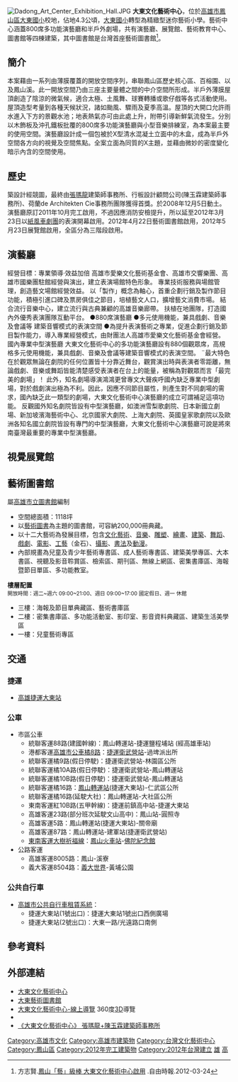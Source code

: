 {{Inappropriate tone|time=2021-06-06T21:26:07+00:00}}
{{Infobox building
|name                = 大東文化藝術中心
|native_name         = Dadong Arts Center
|image               = Dadong Art Center Large Performance Hall.JPG
|opening             = 2012年
|location            = [[高雄市|高雄市]][[鳳山區|鳳山區]]
|building_type       = [[藝術中心|藝術中心]]、[[文化中心|文化中心]]
|start_date          = 2008年9月
|completion_date     = 2012年3月
|cost                = 
|roof                = 
|top_floor           = 
|architectural       = 
|observatory         = 
|floor_count         = 
|floor_area          = 36,470 m<sup>2</sup>
|elevator_count      = 
|architect           = MAYU architects, de Architekten Cie
|structural_engineer = Arup, Tien-Hun Engineering Consultant Inc.
|main_contractor     = 
|management          = 
|owner               = [[高雄市政府|高雄市政府]]
|website             = {{URL|http://dadongcenter.khcc.gov.tw/}}
|references          = 
}}
{{Infobox library
| library_name       = 大東藝術圖書館
| library_logo       = 
| image              = Dadong Art Center Art Library.JPG
| caption            = 
| location           = {{ROC}}[[高雄市|高雄市]][[鳳山區|鳳山區]]光遠路161號
| type               = [[公共圖書館|公共圖書館]]
| num_branches       = 
| num_employees      = 
| established        = 
| items_collected    = 
| collection_size    = 
| legal_deposit      = 
| req_to_access      = 
| budget             = 
| director           = 
| website            = [http://dadongcenter.khcc.gov.tw/ 大東藝術圖書館]
}}
{{Infobox Modern Building
|image             = 大東文化藝術中心.png
|caption           = 大東文化藝術中心標誌
|name              = 大東文化藝術中心<br>Dadong Arts Center
|location_country  = {{TWN}}
|location_town     = [[高雄市|高雄市]][[鳳山區|鳳山區]]光遠路161號
|type       = [[藝術中心|藝術中心]]、[[文化中心|文化中心]]
|architect         = [[de_Architekten_Cie|de Architekten Cie]]<br>[[張瑪龍|張瑪龍]]建築師事務所 <br>[[陳玉霖建築師事務所|陳玉霖建築師事務所]]
|construction_start_date= 2008年12月5日
|completion_date   = 2012年3月23日
|cost              = 15億元
}}
[[File:Dadong_Art_Center_Exhibition_Hall.JPG|thumb]]
'''大東文化藝術中心'''，位於[[高雄市|高雄市]][[鳳山區|鳳山區]][[大東國小|大東國小]]校地，佔地4.3公頃，[[大東國小|大東國小]]轉型為精緻型迷你藝術小學。藝術中心涵蓋800席多功能演藝廳和半戶外劇場，共有演藝廳、展覽館、藝術教育中心、圖書館等四棟建築，其中圖書館是台灣首座藝術圖書館<ref>方志賢.[http://news.ltn.com.tw/news/local/paper/570740 鳳山「藝」級棒 大東文化藝術中心啟用] {{Wayback|url=http://news.ltn.com.tw/news/local/paper/570740 |date=20151123134736 }}.自由時報.2012-03-24</ref>。

== 簡介 ==
本案藉由一系列由薄膜覆蓋的開放空間序列，串聯鳳山區歷史核心區、百榕園、以及鳳山溪。此一開放空間乃由三座主要量體之間的中介空間所形成。半戶外薄膜屋頂創造了陰涼的微氣候，適合太極、土風舞、球賽轉播或歌仔戲等各式活動使用。屋頂造型考量到各種天候狀況，諸如颱風、驟雨及夏季高溫。屋頂的大開口允許雨水進入下方的景觀水池；地表熱氣亦可由此處上升，附帶引導新鮮氣流發生。分別以木飾板及沖孔鐵板批覆的800席多功能演藝廳與小型音樂排練室，為本案最主要的使用空間。演藝廳設計成一個包被於X型清水混凝土立面中的木盒，成為半戶外空間各方向的視覺及空間焦點。全案立面為同質的X主題，並藉由微妙的密度變化暗示內含的空間使用。

== 歷史 ==
築設計經競圖，最終由[[張瑪龍|張瑪龍]]建築師事務所、行板設計顧問公司(陳玉霖建築師事務所)、荷蘭de Architekten Cie事務所團隊獲得首獎。於2008年12月5日動土。演藝廳原訂2011年10月完工啟用，不過因應消防安檢提升，所以延至2012年3月23日以[[紙風車劇團|紙風車劇團]]的表演開幕啟用。2012年4月22日藝術圖書館啟用，2012年5月23日展覽館啟用，全區分為三階段啟用。

== 演藝廳 ==
經營目標：專業領導‧效益加倍
高雄市愛樂文化藝術基金會、高雄市交響樂團、高雄市國樂團駐館經營與演出，建立表演場館特色形象。
專業技術服務與場館管理，創造藝文場館經營效益。
以「製作」概念為軸心，首重企劃行銷及製作節目功能，積極引進口碑及票房俱佳之節目，培植藝文人口，擴增藝文消費市場。
結合流行音樂中心，建立流行與古典兼顧的高雄音樂廊帶。
扶植在地團隊，打造國內外優秀表演團隊互動平台。
●880席演藝廳
●多元使用機能，兼具戲劇、音樂及會議等
建築音響模式的表演空間
●為提升表演藝術之專業，促進企劃行銷及節目製作能力，導入專業經營模式，由財團法人高雄市愛樂文化藝術基金會經營。
國內專業中型演藝廳
大東文化藝術中心的多功能演藝廳設有880個觀眾席，高規格多元使用機能，兼具戲劇、音樂及會議等建築音響模式的表演空間。
¨最大特色在於觀眾無論在劇院的任何位置皆十分靠近舞台，觀賞演出時與表演者零距離，無論戲劇、音樂或舞蹈皆能清楚感受表演者在台上的能量，被稱為對觀眾而言「最完美的劇場」！
此外，知名劇場導演鴻鴻更曾專文大聲疾呼國內缺乏專業中型劇場，對於戲劇演出極為不利。因此，因應不同節目屬性，則產生對不同劇場的需求，國內缺乏此一類型的劇場，大東文化藝術中心演藝廳的成立可謂補足這項功能。
反觀國外知名劇院皆設有中型演藝廳，如澳洲雪梨歌劇院、日本新國立劇場、新加坡濱海藝術中心、北京國家大劇院、上海大劇院、英國皇家歌劇院以及歐洲各知名國立劇院皆設有專門的中型演藝廳，大東文化藝術中心演藝廳可說是將來南臺灣最重要的專業中型演藝廳。

== 視覺展覽館 ==
== 藝術圖書館 ==
屬[[高雄市立圖書館|高雄市立圖書館]]編制
* 空間總面積：1118坪
* 以[[藝術圖書|藝術圖書]]為主題的圖書館，可容納200,000冊典藏。
* 以十二大藝術為發展目標，包含[[文化藝術|文化藝術]]、[[音樂|音樂]]、[[雕塑|雕塑]]、[[繪畫|繪畫]]、[[建築|建築]]、[[舞蹈|舞蹈]]、[[戲劇|戲劇]]、[[電影|電影]]、[[工藝|工藝]]（金石）、[[攝影|攝影]]、[[書法|書法]]及[[動漫|動漫]]。
* 內部規畫為兒童及青少年藝術專書區、成人藝術專書區、建築美學專區、大本書區、視聽及影音聆賞區、檢索區、期刊區、無線上網區、密集書庫區、海報暨節目單區、多功能教室。
'''樓層配置'''<br />
<small>開放時間：週二~週六 09:00~21:00、週日 09:00~17:00 國定假日、週一 休館</small>
* 三樓：海報及節目單典藏區、藝術書庫區
* 二樓：密集書庫區、多功能活動室、影印室、影音資料典藏區、建築生活美學區
* 一樓：兒童藝術專區

== 交通 ==
=== 捷運 ===
* <!-- 注释出：[[File:Kaohsiung_Metro_Logo(Logo_Only).svg|23px]] -->[[高雄捷運|高雄捷運]][[大東站|大東站]]

=== 公車 ===
* 市區公車
** 統聯客運88路(建國幹線)：鳳山轉運站-捷運鹽程埔站 (經高雄車站)
** 港都客運[[高雄市公車橘8路|高雄市公車橘8路]]：[[捷運衛武營站|捷運衛武營站]]-過埤派出所
** 統聯客運橘9路(假日停駛)：捷運衛武營站-林園區公所
** 統聯客運橘10A路(假日停駛)：捷運衛武營站-鳳山轉運站
** 統聯客運橘10B路(假日停駛)：捷運衛武營站-鳳山轉運站
** 統聯客運橘16路：[[鳳山轉運站|鳳山轉運站]](捷運大東站)-仁武區公所
** 統聯客運橘16路(延駛大社)：鳳山轉運站-大社區公所
** 東南客運紅10B路(五甲幹線)：捷運前鎮高中站-捷運大東站
** 高雄客運23路(部分班次延駛文山高中)：鳳山站-圓照寺
** 高雄客運5路：鳳山轉運站(捷運大東站)-關帝廟
** 高雄客運87路：鳳山轉運站-建軍站(捷運衛武營站)
** [[東南客運大樹祈福線|東南客運大樹祈福線]]：[[鳳山火車站|鳳山火車站]]-[[佛陀紀念館|佛陀紀念館]]
* 公路客運
** 高雄客運8005路：鳳山-溪寮
** 義大客運8504路：[[義大世界|義大世界]]-黃埔公園

=== 公共自行車 ===
* [[高雄市公共自行車租賃系統|高雄市公共自行車租賃系統]]：
** 捷運大東站(1號出口)：捷運大東站1號出口西側廣場
** 捷運大東站(2號出口)：大東一路/光遠路口南側

== 參考資料 ==
{{reflist}}

== 外部連結 ==
{{commonscat|Dadong Arts Center}}
* [http://dadongcenter.khcc.gov.tw/ 大東文化藝術中心]{{Wayback|url=http://dadongcenter.khcc.gov.tw/ |date=20120822071355 }}
* [http://dadong.ksml.edu.tw/mp.asp?mp=10 大東藝術圖書館]{{Wayback|url=http://dadong.ksml.edu.tw/mp.asp?mp=10 |date=20130308022116 }}
* [http://dadongcenter.khcc.gov.tw/3dspace_dadong/index.htm?treeid=AEFCA451818A8BD7 大東文化藝術中心-線上導覽]{{Wayback|url=http://dadongcenter.khcc.gov.tw/3dspace_dadong/index.htm?treeid=AEFCA451818A8BD7 |date=20120831131539 }} 360度[[3D|3D]]導覽
* {{facebook|da.dong.art|大東文化藝術中心}}
* [https://web.archive.org/web/20161205062907/http://www.malonearch.com.tw/index.php?%2Farch%2Fda-dong-arts-center%2F 《大東文化藝術中心》 張瑪龍+陳玉霖建築師事務所]

{{高雄市政府文化局所屬展場館}}
{{高雄市立圖書館}}
{{高雄主題}}

[[Category:高雄市文化|Category:高雄市文化]]
[[Category:高雄市建築物|Category:高雄市建築物]]
[[Category:台灣文化藝術中心|Category:台灣文化藝術中心]]
[[Category:鳳山區|Category:鳳山區]]
[[Category:2012年完工建築物|Category:2012年完工建築物]]
[[Category:2012年台灣建立|Category:2012年台灣建立]]
[[Category:台灣公共圖書館|雄]]
[[Category:台灣音樂廳|高]]